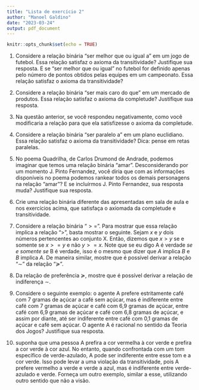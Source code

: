 ```yaml
---
title: "Lista de exercício 2"
author: "Manoel Galdino"
date: "2023-03-24"
output: pdf_document
---
```


```r
knitr::opts_chunk$set(echo = TRUE)
```


1. Considere a relação binária "ser melhor que ou igual a" em um jogo de futebol. Essa relação satisfaz o axioma da transitividade? Justifique sua resposta.
E se "ser melhor que ou igual" no futebol for definido apenas pelo número de pontos obtidos pelas equipes em um campeonato. Essa relação satisfaz o axioma da transitividade? 

2. Considere a relação binária "ser mais caro do que" em um mercado de produtos. Essa relação satisfaz o axioma da completude? Justifique sua resposta.

3. Na questão anterior, se você respondeu negativamente, como você modificaria a relação para que ela satisfizesse o axioma da completude.

4. Considere a relação binária "ser paralelo a" em um plano euclidiano. Essa relação satisfaz o axioma da transitividade? Dica: pense em retas paralelas.

5. No poema Quadrilha, de Carlos Drumond de Andrade, podemos imaginar que temos uma relação binária "amar". Desconsiderando por um momento J. Pinto Fernandez, você diria que com as informações disponíveis no poema podemos rankear todos os demais personagens na relação "amar"? E se incluírmos J. Pinto Fernandez, sua resposta muda? Justifique sua resposta.

6. Crie uma relação binária diferente das apresentadas em sala de aula e nos exercícios acima, que satisfaça o axiomada da completude e transitividade.

7. Considere a relação binária "$>=$". Para mostrar que essa relação implica a relação "$>$", basta mostrar o seguinte. Sejam $x$ e $y$ dois números pertencentes ao conjunto X. Então, dizemos que $x > y$ se e somente se $x >= y$ e não $y >= x$. Note que se eu digo A é verdade *se e somente se* B é verdade, isso é o mesmo que dizer que $A$ implica $B$ e $B$ implica $A$. De maneira similar, mostre que é possível derivar a relação "$\sim$" da relação "$\succcurlyeq$".

8. Da relação de preferência $\succcurlyeq$, mostre que é possível derivar a relação de indiferença $\sim$.

9. Considere o seguinte exemplo: o agente A prefere estritamente café com 7 gramas de açúcar a café sem açúcar, mas é indiferente entre café com 7 gramas de açúcar e café com 6,9 gramas de açúcar, entre café com 6,9 gramas de açúcar e café com 6,8 gramas de açúcar, e assim por diante, até ser indiferente entre café com 0,1 gramas de açúcar e café sem açúcar. O agente A é racional no sentido da Teoria dos Jogos? Justifique sua resposta.

10. suponha que uma pessoa A prefira a cor vermelha à cor verde e prefira a cor verde à cor azul. No entanto, quando confrontada com um tom específico de verde-azulado, A pode ser indiferente entre esse tom e a cor verde. Isso pode levar a uma violação da transitividade, pois A prefere vermelho a verde e verde a azul, mas é indiferente entre verde-azulado e verde. Forneça um outro exemplo, similar a esse, utilizando outro sentido que não a visão.
